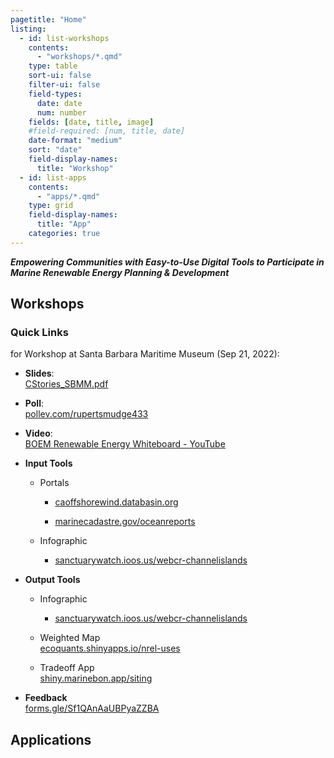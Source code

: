 ```yaml
---
pagetitle: "Home"
listing:
  - id: list-workshops
    contents:
      - "workshops/*.qmd"
    type: table
    sort-ui: false
    filter-ui: false
    field-types:
      date: date
      num: number
    fields: [date, title, image]
    #field-required: [num, title, date]
    date-format: "medium"
    sort: "date"
    field-display-names:
      title: "Workshop"
  - id: list-apps
    contents:
      - "apps/*.qmd"
    type: grid
    field-display-names:
      title: "App"
    categories: true
---
```


***Empowering Communities with Easy-to-Use Digital Tools to Participate in Marine Renewable Energy Planning & Development***

## Workshops

::: {#list-workshops}
:::

::: screen-inset-shaded
### Quick Links

for Workshop at Santa Barbara Maritime Museum (Sep 21, 2022):

-   **Slides**:\
    [CStories_SBMM.pdf](files/CStories_SBMM.pdf)

-   **Poll**:\
    [pollev.com/rupertsmudge433](pollev.com/rupertsmudge433)

-   **Video**:\
    [BOEM Renewable Energy Whiteboard - YouTube](https://www.youtube.com/watch?v=GEAiyd4Yi5M&t=195s)

-   **Input Tools**

    -   Portals

        -   [caoffshorewind.databasin.org](https://caoffshorewind.databasin.org)

        -   [marinecadastre.gov/oceanreports](https://marinecadastre.gov/oceanreports)

    -   Infographic

        -   [sanctuarywatch.ioos.us/webcr-channelislands](https://sanctuarywatch.ioos.us/webcr-channelislands/)

-   **Output Tools**

    -   Infographic

        -   [sanctuarywatch.ioos.us/webcr-channelislands](https://sanctuarywatch.ioos.us/webcr-channelislands/)

    -   Weighted Map\
        [ecoquants.shinyapps.io/nrel-uses](https://ecoquants.shinyapps.io/nrel-uses)

    -   Tradeoff App\
        [shiny.marinebon.app/siting](https://shiny.marinebon.app/siting)

-   **Feedback**\
    [forms.gle/Sf1QAnAaUBPyaZZBA](https://forms.gle/Sf1QAnAaUBPyaZZBA)
:::

## Applications

::: {#list-apps}
:::
